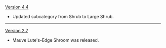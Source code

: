 {{Change History/Header}}
[[Version 4.4]]
* Updated subcategory from Shrub to Large Shrub.
----
[[Version 2.7]]
* Mauve Lute's-Edge Shroom was released.